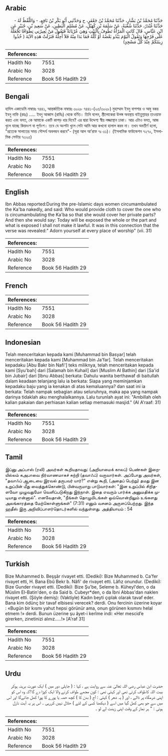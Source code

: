 ## Arabic


<div dir="rtl" lang="ar" style={{fontSize:'larger',backgroundColor:'#f8f9fa',padding:20}}>
حَدَّثَنَا مُحَمَّدُ بْنُ بَشَّارٍ، حَدَّثَنَا مُحَمَّدُ بْنُ جَعْفَرٍ، ح وَحَدَّثَنِي أَبُو بَكْرِ بْنُ نَافِعٍ، - وَاللَّفْظُ لَهُ - حَدَّثَنَا غُنْدَرٌ، حَدَّثَنَا شُعْبَةُ، عَنْ سَلَمَةَ بْنِ كُهَيْلٍ، عَنْ مُسْلِمٍ الْبَطِينِ، عَنْ سَعِيدِ بْنِ، جُبَيْرٍ عَنِ ابْنِ عَبَّاسٍ، قَالَ كَانَتِ الْمَرْأَةُ تَطُوفُ بِالْبَيْتِ وَهِيَ عُرْيَانَةٌ فَتَقُولُ مَنْ يُعِيرُنِي تِطْوَافًا تَجْعَلُهُ عَلَى فَرْجِهَا وَتَقُولُ الْيَوْمَ يَبْدُو بَعْضُهُ أَوْ كُلُّهُ فَمَا بَدَا مِنْهُ فَلاَ أُحِلُّهُ فَنَزَلَتْ هَذِهِ الآيَةَ ‏(‏ خُذُوا زِينَتَكُمْ عِنْدَ كُلِّ مَسْجِدٍ‏)‏
</div>
<div style={{backgroundColor:'#f8f9fa',padding:20, marginBottom: 10}}><table> <thead> <tr> <th>References:</th> <th></th> </tr> </thead> <tbody><tr><td>Hadith No</td><td>7551</td></tr><tr><td>Arabic No</td><td>3028</td></tr><tr><td>Reference</td><td>Book 56 Hadith 29</td></tr></tbody></table></div>

## Bengali


<div dir="ltr" lang="bn" style={{fontSize:'larger',backgroundColor:'#f8f9fa',padding:20}}>
হাদিস একাডেমি নাম্বারঃ ৭৪৪১, আন্তর্জাতিক নাম্বারঃ ৩০২৮ ৭৪৪১-(২৫/৩০২৮) মুহাম্মাদ ইবনু বাশশার ও আবু বকর ইবনু নাফি (রহঃ) ..... ইবনু আব্বাস (রাযিঃ) থেকে বর্ণিত। তিনি বলেন, স্ত্রীলোকেরা উলঙ্গ অবস্থায় বাইতুল্লাহর তাওয়াফ করত এবং বলত, কে আমাকে একটি কাপড় ধার দিবে? এর দ্বারা উদ্দেশ্য স্বীয় লজ্জাস্থান ঢাকা। আর এটাও বলত, আজ খুলে যাচ্ছে কিয়দংশ বা পূর্ণাংশ। তবে যে অংশটা খুলে সেটা আমি আর কখনো হালাল করব না। তখন অবতীর্ণ হলো, "প্রত্যেক সালাতের সময় সৌন্দর্য অবলম্বন করবে"- (সূরা আল আ’রাফ ৭ঃ ৩১)। (ইসলামিক ফাউন্ডেশন ৭২৭০, ইসলামিক সেন্টার ৭৩২৫)
</div>
<div style={{backgroundColor:'#f8f9fa',padding:20, marginBottom: 10}}><table> <thead> <tr> <th>References:</th> <th></th> </tr> </thead> <tbody><tr><td>Hadith No</td><td>7551</td></tr><tr><td>Arabic No</td><td>3028</td></tr><tr><td>Reference</td><td>Book 56 Hadith 29</td></tr></tbody></table></div>

## English


<div dir="ltr" lang="en" style={{fontSize:'larger',backgroundColor:'#f8f9fa',padding:20}}>
Ibn Abbas reported:During the pre-Islamic days women circumambulated the Ka'ba nakedly, and said: Who would provide cloth to cover the one who is circumambulating the Ka'ba so that she would cover her private parts? And then she would say: Today will be exposed the whole or the part and what is exposed I shall not make it lawful. It was in this connection that the verse was revealed:" Adorn yourself at every place of worship" (vii. 31)
</div>
<div style={{backgroundColor:'#f8f9fa',padding:20, marginBottom: 10}}><table> <thead> <tr> <th>References:</th> <th></th> </tr> </thead> <tbody><tr><td>Hadith No</td><td>7551</td></tr><tr><td>Arabic No</td><td>3028</td></tr><tr><td>Reference</td><td>Book 56 Hadith 29</td></tr></tbody></table></div>

## French


<div dir="ltr" lang="fr" style={{fontSize:'larger',backgroundColor:'#f8f9fa',padding:20}}>

</div>
<div style={{backgroundColor:'#f8f9fa',padding:20, marginBottom: 10}}><table> <thead> <tr> <th>References:</th> <th></th> </tr> </thead> <tbody><tr><td>Hadith No</td><td>7551</td></tr><tr><td>Arabic No</td><td>3028</td></tr><tr><td>Reference</td><td>Book 56 Hadith 29</td></tr></tbody></table></div>

## Indonesian


<div dir="ltr" lang="id" style={{fontSize:'larger',backgroundColor:'#f8f9fa',padding:20}}>
Telah menceritakan kepada kami [Muhammad bin Basyar] telah menceritakan kepada kami [Muhammad bin Ja'far]. Telah menceritakan kepadaku [Abu Bakr bin Nafi'] teks miliknya, telah menceritakan kepada kami [Syu'bah] dari [Salamah bin Kuhail] dari [Muslim Al Bathin] dari [Sa'id bin Jubair] dari [Ibnu Abbas] berkata: Dahulu wanita berthawaf di baitullah dalam keadaan telanjang lalu ia berkata: Siapa yang meminjamkan kepadaku baju yang ia kenakan di atas kemaluannya? dan saat ini ia berkata: Telah nampak sebagian atau seluruhnya, maka apa yang nampak darinya tidaklah aku menghalalkannya. Lalu turunlah ayat ini: "Ambillah oleh kalian pakaian dan perhiasan kalian setiap memasuki masjid." (Al A'raaf: 31)
</div>
<div style={{backgroundColor:'#f8f9fa',padding:20, marginBottom: 10}}><table> <thead> <tr> <th>References:</th> <th></th> </tr> </thead> <tbody><tr><td>Hadith No</td><td>7551</td></tr><tr><td>Arabic No</td><td>3028</td></tr><tr><td>Reference</td><td>Book 56 Hadith 29</td></tr></tbody></table></div>

## Tamil


<div dir="ltr" lang="ta" style={{fontSize:'larger',backgroundColor:'#f8f9fa',padding:20}}>
இப்னு அப்பாஸ் (ரலி) அவர்கள் கூறியதாவது: (அறியாமைக் காலப்) பெண்கள் இறையில்லம் கஅபாவை நிர்வாணமாகச் சுற்றி (தவாஃப்) வருவார்கள். அப்போது அவர்கள், "தவாஃப் ஆடையை இரவல் தருபவர் யார்?" என்று கூறி, (அதைப் பெற்று) தமது இன உறுப்பின் மீது வைத்துக்கொண்டு, பின்வருமாறு பாடுவார்கள்: "இன உறுப்பில் சிறிதளவோ முழுவதுமோ வெளிப்படுகிறது இந்நாள். இதை எவரும் பார்க்க அனுமதிக்க முடியாது என்னால்". எனவேதான், "நீங்கள் தொழுமிடங்கள் ஒவ்வொன்றிலும் உங்களது அலங்காரத்தை மேற்கொள்ளுங்கள்" (7:31) எனும் வசனம் அருளப்பெற்றது. இந்த ஹதீஸ் இரு அறிவிப்பாளர்தொடர்களில் வந்துள்ளது. அத்தியாயம் : 54
</div>
<div style={{backgroundColor:'#f8f9fa',padding:20, marginBottom: 10}}><table> <thead> <tr> <th>References:</th> <th></th> </tr> </thead> <tbody><tr><td>Hadith No</td><td>7551</td></tr><tr><td>Arabic No</td><td>3028</td></tr><tr><td>Reference</td><td>Book 56 Hadith 29</td></tr></tbody></table></div>

## Turkish


<div dir="ltr" lang="tr" style={{fontSize:'larger',backgroundColor:'#f8f9fa',padding:20}}>
Bize Muhammed b. Beşşâr rivayet etti. (Dediki): Bize Muhammed b. Ca'fer rivayet etti, H. Bana Ebû Bekr b. Nâfi' de rivayet etti. Lâfız onundur. (Dediki): Bize Gunder rivayet etti. (Dediki): Bize Şu'be, Seleme b. Küheyl'den, o da Müslim El-Batin'den, o da Said b. Cubeyr*den, o da İbni Abbas'dan naklen rivayet etti. (Şöyle demiş): (Vaktiyle) Kadın beyti çıplak olarak tavaf eder. Bana kim ödünç bir tavaf elbisesi verecek? derdi. Onu fercinin üzerine koyar : «Bugün bir kısmı yahut hepsi görünür ama, onun görünen kısmını helal etmem !» derdi. Bunun üzerine şu âyet-i kerîme indi: «Her mescid’e girerken, zinetinizi alınız…..!» [A'raf 31]
</div>
<div style={{backgroundColor:'#f8f9fa',padding:20, marginBottom: 10}}><table> <thead> <tr> <th>References:</th> <th></th> </tr> </thead> <tbody><tr><td>Hadith No</td><td>7551</td></tr><tr><td>Arabic No</td><td>3028</td></tr><tr><td>Reference</td><td>Book 56 Hadith 29</td></tr></tbody></table></div>

## Urdu


<div dir="rtl" lang="ur" style={{fontSize:'larger',backgroundColor:'#f8f9fa',padding:20}}>
حضرت ابن عباس رضی اللہ تعالیٰ عنہ سے روایت ہے ، کہا : ( جاہلی دور میں ) ایک عورت برہنہ ہوکر بیت اللہ کاطواف کرتی تھی اور کہتی تھی : کون مجھے طواف کرنے والا ایک کپڑا دے گا؟کہ وہ اس کو اپنی شرمگاہ پر ڈالے ، اور ( یہ شعر ) کہتی : آج ( بدن کا ) کچھ حصہ یا پورے کا پورا کھل جائےگا اور اس میں سے جو بھی کھل گیا میں اسے ( دیکھنا کسی کے لئے ) حلال نہیں کررہی ۔ اس پر یہ آیت نازل ہوئی : " ہر نماز کے وقت اپنی زینت لے لو ۔
</div>
<div style={{backgroundColor:'#f8f9fa',padding:20, marginBottom: 10}}><table> <thead> <tr> <th>References:</th> <th></th> </tr> </thead> <tbody><tr><td>Hadith No</td><td>7551</td></tr><tr><td>Arabic No</td><td>3028</td></tr><tr><td>Reference</td><td>Book 56 Hadith 29</td></tr></tbody></table></div>
